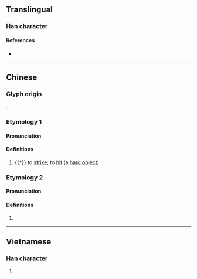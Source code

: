 {{character info/new}}
==Translingual==

===Han character===
{{Han char|rn=64|rad=手|as=11|sn=14|four=|canj=QSEG|ids=⿰扌堅}}

====References====
* {{Han ref|kx=0452.110|dkj=12650|dj=0802.150|hdz=31943.050|uh=647C|ud=25724}}

----

==Chinese==

===Glyph origin===
{{Han etym}}
{{Han compound|扌|堅|ls=psc|c1=s|c2=p|t1=hand}}.

===Etymology 1===
{{zh-forms|alt=挳,亨-Cantonese}}

====Pronunciation====
{{zh-pron
|m=kēng
|c=hang1
|mc=y
|oc=y
|cat=v
}}

====Definitions====
{{zh-hanzi}}

# {{†}} {{lb|zh|Cantonese}} to [[strike]]; to [[hit]] (a [[hard]] [[object]])
#: {{zh-x|唔好 攞 筷子 摼 碗。|Don't '''hit''' the bowl with chopsticks.|C}}

===Etymology 2===
{{zh-forms}}

====Pronunciation====
{{zh-pron
|m=qiān
|cat=v
}}

====Definitions====
{{zh-hanzi}}

# {{zh-alt-form|牽|to drag; to pull}}

----

==Vietnamese==

===Han character===
{{vi-hantu|rs=手11|ken}}

# {{rfdef|vi|sort=手11}}